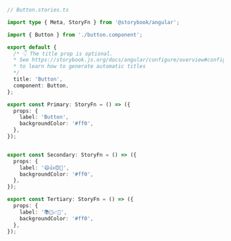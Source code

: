 ```ts
// Button.stories.ts

import type { Meta, StoryFn } from '@storybook/angular';

import { Button } from './button.component';

export default {
  /* 👇 The title prop is optional.
  * See https://storybook.js.org/docs/angular/configure/overview#configure-story-loading
  * to learn how to generate automatic titles
  */
  title: 'Button',
  component: Button,
};

export const Primary: StoryFn = () => ({
  props: {
    label: 'Button',
    backgroundColor: '#ff0',
  },
});


export const Secondary: StoryFn = () => ({
  props: {
    label: '😄👍😍💯',
    backgroundColor: '#ff0',
  },
});

export const Tertiary: StoryFn = () => ({
  props: {
    label: '📚📕📈🤓',
    backgroundColor: '#ff0',
  },
});
```